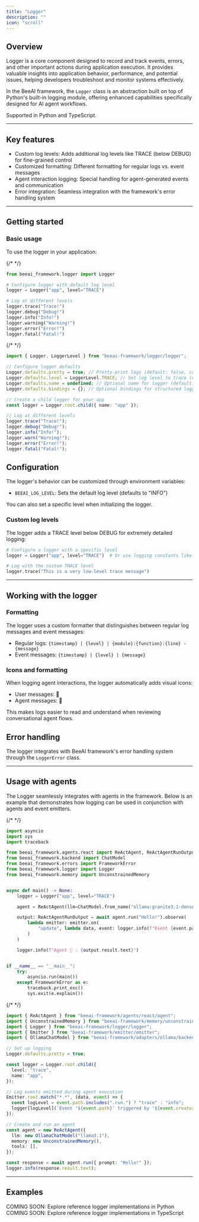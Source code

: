 ```yaml
---
title: "Logger"
description: ""
icon: "scroll"
---
```


## Overview

Logger is a core component designed to record and track events, errors, and other important actions during application execution. It provides valuable insights into application behavior, performance, and potential issues, helping developers troubleshoot and monitor systems effectively.

In the BeeAI framework, the `Logger` class is an abstraction built on top of Python's built-in logging module, offering enhanced capabilities specifically designed for AI agent workflows.

<Note>
Supported in Python and TypeScript.
</Note>

---

## Key features

* Custom log levels: Adds additional log levels like TRACE (below DEBUG) for fine-grained control
* Customized formatting: Different formatting for regular logs vs. event messages
* Agent interaction logging: Special handling for agent-generated events and communication
* Error integration: Seamless integration with the framework's error handling system

---

## Getting started

### Basic usage

To use the logger in your application:

<CodeGroup>

{/* <!-- embedme python/examples/logger/base.py --> */}
```py Python [expandable]
from beeai_framework.logger import Logger

# Configure logger with default log level
logger = Logger("app", level="TRACE")

# Log at different levels
logger.trace("Trace!")
logger.debug("Debug!")
logger.info("Info!")
logger.warning("Warning!")
logger.error("Error!")
logger.fatal("Fatal!")

```

{/* <!-- embedme typescript/examples/logger/base.ts --> */}
```ts TypeScript [expandable]
import { Logger, LoggerLevel } from "beeai-framework/logger/logger";

// Configure logger defaults
Logger.defaults.pretty = true; // Pretty-print logs (default: false, can also be set via ENV: BEE_FRAMEWORK_LOG_PRETTY=true)
Logger.defaults.level = LoggerLevel.TRACE; // Set log level to trace (default: TRACE, can also be set via ENV: BEE_FRAMEWORK_LOG_LEVEL=trace)
Logger.defaults.name = undefined; // Optional name for logger (default: undefined)
Logger.defaults.bindings = {}; // Optional bindings for structured logging (default: empty)

// Create a child logger for your app
const logger = Logger.root.child({ name: "app" });

// Log at different levels
logger.trace("Trace!");
logger.debug("Debug!");
logger.info("Info!");
logger.warn("Warning!");
logger.error("Error!");
logger.fatal("Fatal!");

```

</CodeGroup>

## Configuration

The logger's behavior can be customized through environment variables:

* `BEEAI_LOG_LEVEL`: Sets the default log level (defaults to "INFO")

You can also set a specific level when initializing the logger.

### Custom log levels

The logger adds a TRACE level below DEBUG for extremely detailed logging:

```py
# Configure a logger with a specific level
logger = Logger("app", level="TRACE")  # Or use logging constants like logging.DEBUG

# Log with the custom TRACE level
logger.trace("This is a very low-level trace message")
```

---

## Working with the logger

### Formatting

The logger uses a custom formatter that distinguishes between regular log messages and event messages:

* Regular logs: `{timestamp} | {level} | {module}:{function}:{line} - {message}`
* Event messages: `{timestamp} | {level} | {message}`

### Icons and formatting

When logging agent interactions, the logger automatically adds visual icons:

* User messages: 👤
* Agent messages: 🤖

This makes logs easier to read and understand when reviewing conversational agent flows.

## Error handling

The logger integrates with BeeAI framework's error handling system through the `LoggerError` class.

---

## Usage with agents

The Logger seamlessly integrates with agents in the framework. Below is an example that demonstrates how logging can be used in conjunction with agents and event emitters.

<CodeGroup>

{/* <!-- embedme python/examples/logger/agent.py --> */}
```py Python [expandable]
import asyncio
import sys
import traceback

from beeai_framework.agents.react import ReActAgent, ReActAgentRunOutput
from beeai_framework.backend import ChatModel
from beeai_framework.errors import FrameworkError
from beeai_framework.logger import Logger
from beeai_framework.memory import UnconstrainedMemory


async def main() -> None:
    logger = Logger("app", level="TRACE")

    agent = ReActAgent(llm=ChatModel.from_name("ollama:granite3.1-dense:8b"), tools=[], memory=UnconstrainedMemory())

    output: ReActAgentRunOutput = await agent.run("Hello!").observe(
        lambda emitter: emitter.on(
            "update", lambda data, event: logger.info(f"Event {event.path} triggered by {type(event.creator).__name__}")
        )
    )

    logger.info(f"Agent 🤖 : {output.result.text}")


if __name__ == "__main__":
    try:
        asyncio.run(main())
    except FrameworkError as e:
        traceback.print_exc()
        sys.exit(e.explain())

```

{/* <!-- embedme typescript/examples/logger/agent.ts --> */}
```ts TypeScript [expandable]
import { ReActAgent } from "beeai-framework/agents/react/agent";
import { UnconstrainedMemory } from "beeai-framework/memory/unconstrainedMemory";
import { Logger } from "beeai-framework/logger/logger";
import { Emitter } from "beeai-framework/emitter/emitter";
import { OllamaChatModel } from "beeai-framework/adapters/ollama/backend/chat";

// Set up logging
Logger.defaults.pretty = true;

const logger = Logger.root.child({
  level: "trace",
  name: "app",
});

// Log events emitted during agent execution
Emitter.root.match("*.*", (data, event) => {
  const logLevel = event.path.includes(".run.") ? "trace" : "info";
  logger[logLevel](`Event '${event.path}' triggered by '${event.creator.constructor.name}'`);
});

// Create and run an agent
const agent = new ReActAgent({
  llm: new OllamaChatModel("llama3.1"),
  memory: new UnconstrainedMemory(),
  tools: [],
});

const response = await agent.run({ prompt: "Hello!" });
logger.info(response.result.text);

```
</CodeGroup>

---

## Examples

<CardGroup cols={2}>
  <Card title="Python" icon="python" href="https://github.com/i-am-bee/beeai-framework/tree/main/python/examples/logger">
    COMING SOON: Explore reference logger implementations in Python
  </Card>
  <Card title="TypeScript" icon="js" href="https://github.com/i-am-bee/beeai-framework/tree/main/typescript/examples/logger">
    COMING SOON: Explore reference logger implementations in TypeScript
  </Card>
</CardGroup>
